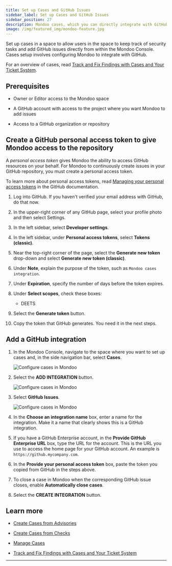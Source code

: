 ```yaml
---
title: Set up Cases and GitHub Issues
sidebar_label: Set up Cases and GitHub Issues
sidebar_position: 27
description: Mondoo cases, which you can directly integrate with GitHub Issues, allow you to track remediation of important security findings. Set up an integration with GitHub to start using cases and include Mondoo data in your GitHub issues.
image: /img/featured_img/mondoo-feature.jpg
---
```


Set up cases in a space to allow users in the space to keep track of security tasks and add GitHub issues directly from within the Mondoo Console. Cases setup involves configuring Mondoo to integrate with GitHub.

For an overview of cases, read [Track and Fix Findings with Cases and Your Ticket System](/platform/cases/overview/).

## Prerequisites

- Owner or Editor access to the Mondoo space

- A GitHub account with access to the project where you want Mondoo to add issues

- Access to a GitHub organization or repository

## Create a GitHub personal access token to give Mondoo access to the repository

A _personal access token_ gives Mondoo the ability to access GitHub resources on your behalf. For Mondoo to continuously create issues in your GitHub repository, you must create a personal access token.

To learn more about personal access tokens, read [Managing your personal access tokens](https://docs.github.com/en/authentication/keeping-your-account-and-data-secure/managing-your-personal-access-tokens) in the GitHub documentation.

1. Log into GitHub. If you haven't verified your email address with GitHub, do that now.

2. In the upper-right corner of any GitHub page, select your profile photo and then select Settings.

3. In the left sidebar, select **Developer settings**.

4. In the left sidebar, under **Personal access tokens**, select **Tokens (classic)**.

5. Near the top-right corner of the page, select the **Generate new token** drop-down and select **Generate new token (classic)**.

6. Under **Note**, explain the purpose of the token, such as `Mondoo cases integration`.

7. Under **Expiration**, specify the number of days before the token expires.

8. Under **Select scopes**, check these boxes:

   - DEETS

9. Select the **Generate token** button.

10. Copy the token that GitHub generates. You need it in the next steps.

## Add a GitHub integration

1. In the Mondoo Console, navigate to the space where you want to set up cases and, in the side navigation bar, select **Cases**.

   ![Configure cases in Mondoo](/img/platform/cases/cases-blank.png)

2. Select the **ADD INTEGRATION** button.

   ![Configure cases in Mondoo](/img/platform/cases/cases-integrations.png)

3. Select **GitHub Issues**.

   ![Configure cases in Mondoo](/img/platform/cases/cases-add-gh.png)

4. In the **Choose an integration name** box, enter a name for the integration. Make it a name that clearly shows this is a GitHub integration.

5. If you have a GitHub Enterprise account, in the **Provide GitHub Enterprise URL** box, type the URL for the account. This is the URL you use to access the home page for your GitHub account. An example is `https://github.mycompany.com`.

6. In the **Provide your personal access token** box, paste the token you copied from GitHub in the steps above.

7. To close a case in Mondoo when the corresponding GitHub issue closes, enable **Automatically close cases**.

8. Select the **CREATE INTEGRATION** button.

## Learn more

- [Create Cases from Advisories](/platform/cases/advisories/)

- [Create Cases from Checks](/platform/cases/checks/)

- [Manage Cases](/platform/cases/manage/)

- [Track and Fix Findings with Cases and Your Ticket System](/platform/cases/overview/)

---
